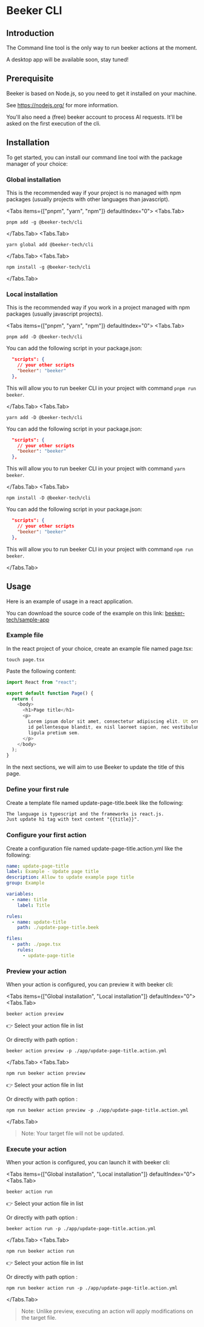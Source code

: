 
# Beeker CLI

## Introduction

The Command line tool is the only way to run beeker actions at the moment.

A desktop app will be available soon, stay tuned!

## Prerequisite

Beeker is based on Node.js, so you need to get it installed on your machine.

See https://nodejs.org/ for more information.

You'll also need a (free) beeker account to process AI requests.
It'll be asked on the first execution of the cli.

## Installation

To get started, you can install our command line tool with the package manager of your choice:

### Global installation

This is the recommended way if your project is no managed with npm packages (usually projects with other languages than javascript).

<Tabs items={["pnpm", "yarn", "npm"]} defaultIndex="0">
  <Tabs.Tab>

```console copy
pnpm add -g @beeker-tech/cli
```

  </Tabs.Tab>
  <Tabs.Tab>

```console copy
yarn global add @beeker-tech/cli
```

  </Tabs.Tab>
  <Tabs.Tab>

```console copy
npm install -g @beeker-tech/cli
```

  </Tabs.Tab>
</Tabs>

### Local installation

This is the recommended way if you work in a project managed with npm packages (usually javascript projects).

<Tabs items={["pnpm", "yarn", "npm"]} defaultIndex="0">
  <Tabs.Tab>

```console copy
pnpm add -D @beeker-tech/cli
```

You can add the following script in your package.json:

```json filename="package.json" copy
  "scripts": {
    // your other scripts
    "beeker": "beeker"
  },
```

This will allow you to run beeker CLI in your project with command `pnpm run beeker`.

  </Tabs.Tab>
  <Tabs.Tab>

```console copy
yarn add -D @beeker-tech/cli
```

You can add the following script in your package.json:

```json filename="package.json" copy
  "scripts": {
    // your other scripts
    "beeker": "beeker"
  },
```

This will allow you to run beeker CLI in your project with command `yarn beeker`.

  </Tabs.Tab>
  <Tabs.Tab>

```console copy
npm install -D @beeker-tech/cli
```

You can add the following script in your package.json:

```json filename="package.json" copy
  "scripts": {
    // your other scripts
    "beeker": "beeker"
  },
```

This will allow you to run beeker CLI in your project with command `npm run beeker`.

  </Tabs.Tab>
</Tabs>

## Usage

Here is an example of usage in a react application.

You can download the source code of the example on this link:
[beeker-tech/sample-app](https://github.com/beeker-tech/sample-app)

### Example file

In the react project of your choice, create an example file named page.tsx:

```console copy
touch page.tsx
```

Paste the following content:

```js filename="page.tsx" copy
import React from "react";

export default function Page() {
  return (
    <body>
      <h1>Page title</h1>
      <p>
        Lorem ipsum dolor sit amet, consectetur adipiscing elit. Ut ornare, sem
        id pellentesque blandit, ex nisl laoreet sapien, nec vestibulum urna
        ligula pretium sem.
      </p>
    </body>
  );
}
```

In the next sections, we will aim to use Beeker to update the title of this page.

### Define your first rule

Create a template file named update-page-title.beek like the following:

```txt filename="update-page-title.beek" copy
The language is typescript and the frameworks is react.js.
Just update h1 tag with text content "{{title}}".
```

### Configure your first action

Create a configuration file named update-page-title.action.yml like the following:

```yml filename="update-page-title.action.yml" copy
name: update-page-title
label: Example - Update page title
description: Allow to update example page title
group: Example

variables:
  - name: title
    label: Title

rules:
  - name: update-title
    path: ./update-page-title.beek

files:
  - path: ./page.tsx
    rules:
      - update-page-title
```

### Preview your action

When your action is configured, you can preview it with beeker cli:

<Tabs items={["Global installation", "Local installation"]} defaultIndex="0">
  <Tabs.Tab>

```console copy
beeker action preview
```

👉 Select your action file in list

Or directly with path option :

```console copy
beeker action preview -p ./app/update-page-title.action.yml
```

  </Tabs.Tab>
    <Tabs.Tab>

```console copy
npm run beeker action preview
```

👉 Select your action file in list

Or directly with path option :

```console copy
npm run beeker action preview -p ./app/update-page-title.action.yml
```

  </Tabs.Tab>
</Tabs>

<Steps>

</Steps>

> Note: Your target file will not be updated.

### Execute your action

When your action is configured, you can launch it with beeker cli:

<Tabs items={["Global installation", "Local installation"]} defaultIndex="0">
  <Tabs.Tab>

```console copy
beeker action run
```

👉 Select your action file in list

Or directly with path option :

```console copy
beeker action run -p ./app/update-page-title.action.yml
```

  </Tabs.Tab>
    <Tabs.Tab>

```console copy
npm run beeker action run
```

👉 Select your action file in list

Or directly with path option :

```console copy
npm run beeker action run -p ./app/update-page-title.action.yml
```

  </Tabs.Tab>
</Tabs>

<Steps>

</Steps>

> Note: Unlike preview, executing an action will apply modifications on the target file.
